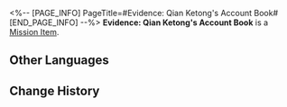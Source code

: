 <%-- [PAGE_INFO]
PageTitle=#Evidence: Qian Ketong's Account Book#
[END_PAGE_INFO] --%>
{{Item Infobox
|id          = 140346
|image       = Item Evidence- Qian Ketong's Account Book.png
|type        = Mission Item
|invCategory = Missions
|rarity      = 3
|effect      = 
|description = The account book of the rich merchant, Qian Ketong. For a merchant, it is probably something second-only in importance to money. Sparkle probably left it at the crime scene to prove that she really did assault someone.
}}
'''Evidence: Qian Ketong's Account Book''' is a [[Mission Item]].

==Other Languages==
{{Other Languages
|en   = Evidence: Qian Ketong's Account Book
|zhs  = 证物：钱可通的账簿
|zht  = 證物：錢可通的帳簿
|ja   = 証拠品：銭可通の帳簿
|ko   = 증거물: 돈최고의 장부
|es   = Prueba: libro de cuentas de Qian Ketong
|fr   = Preuve : Livre de comptes de Qian Ketong
|ru   = Улика: бухгалтерская книга Цянь Кэтун
|th   = หลักฐาน: สมุดบัญชีของ Qian Ketong
|vi   = Vật Chứng: Sổ Qian Ketong
|de   = Beweisstück: Qian Ketongs Geschäftsbuch
|id   = Barang Bukti: Buku Catatan Keuangan Qian Ketong
|pt   = Evidência: Livro de Contabilidade de Qian Ketong
}}

==Change History==
{{Change History|2.0}}